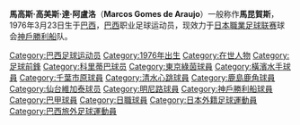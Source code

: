 {{Football player infobox
| playername= 馬昆賀斯
| image = 
| fullname = Marcos Gomes de Araujo
| dateofbirth = {{birth date and age|1976|3|23}}
| cityofbirth = 
| countryofbirth = [[巴西|巴西]]
| height = {{height|m=1.74}}
| currentclub  = [[神戶勝利船|神戶勝利船]]
| clubnumber = 18
| position = [[前鋒_(足球)|前鋒]]
| years = 1997-99<br>1999-01<br>2001-02<br>2003<br>2004<br>2005-06<br>2007-2010<br>2011-2012<br>2012-2013<br>2014-
| clubs = {{tsl|en|Operário Futebol Clube||Operário}}<br>[[科里蒂巴足球俱乐部|哥列迪巴]]<br>[[東京1969|東京1969]]<br>→[[橫濱水手|橫濱水手]](外借)<br>→[[千葉市原|千葉市原]](外借)<br>[[清水心跳|清水心跳]]<br>[[鹿島鹿角|鹿島鹿角]]<br>[[仙台維加泰|仙台維加泰]]<br>[[橫濱水手|橫濱水手]]<br>[[神戶勝利船|神戶勝利船]]
| caps(goals) = <br><br>{{0}}29 {{0}}(10)<br>{{0}}24 {{0}}{{0}}(8)<br>{{0}}14 {{0}}(12)<br>{{0}}43 {{0}}(20)<br>{{0}}119 {{0}}(59)<br>{{0}}0 {{0}}(0)
| nationalyears = 
| nationalteam = 
| nationalcaps(goals) =
| pcupdate = [[28_June|28 June]] 2008
}}
'''馬高斯·高美斯·達·阿盧洛'''（'''Marcos Gomes de Araujo'''）一般称作'''馬昆賀斯'''，1976年3月23日生于[[巴西|巴西]]，[[巴西|巴西]]职业足球运动员，现效力于[[日本職業足球联赛|日本職業足球联赛]]球会[[神戶勝利船|神戶勝利船]]队。

{{DEFAULTSORT:Marquinhos Cambalhota}}
[[Category:巴西足球运动员|Category:巴西足球运动员]]
[[Category:1976年出生|Category:1976年出生]]
[[Category:在世人物|Category:在世人物]]
[[Category:足球前鋒|Category:足球前鋒]]
[[Category:科里蒂巴球员|Category:科里蒂巴球员]]
[[Category:東京綠茵球員|Category:東京綠茵球員]]
[[Category:橫濱水手球員|Category:橫濱水手球員]]
[[Category:千葉市原球員|Category:千葉市原球員]]
[[Category:清水心跳球員|Category:清水心跳球員]]
[[Category:鹿島鹿角球員|Category:鹿島鹿角球員]]
[[Category:仙台維加泰球员|Category:仙台維加泰球员]]
[[Category:明尼路球員|Category:明尼路球員]]
[[Category:神戶勝利船球員|Category:神戶勝利船球員]]
[[Category:巴甲球員|Category:巴甲球員]]
[[Category:日職球員|Category:日職球員]]
[[Category:日本外籍足球運動員|Category:日本外籍足球運動員]]
[[Category:巴西旅外足球運動員|Category:巴西旅外足球運動員]]